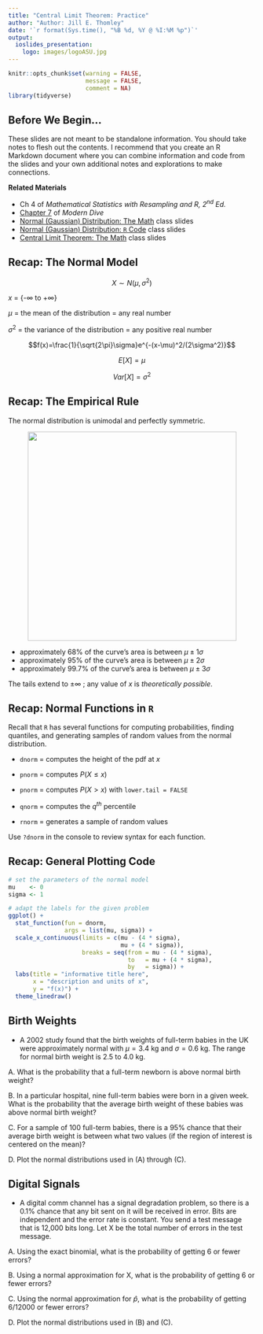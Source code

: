 ```yaml
---
title: "Central Limit Theorem: Practice"
author: "Author: Jill E. Thomley"
date: '`r format(Sys.time(), "%B %d, %Y @ %I:%M %p")`'
output: 
  ioslides_presentation:
    logo: images/logoASU.jpg
---
```


```r
knitr::opts_chunk$set(warning = FALSE, 
                      message = FALSE, 
                      comment = NA)
library(tidyverse)
```


## Before We Begin...

These slides are not meant to be standalone information. You should take notes to flesh out the contents. I recommend that you create an R Markdown document where you can combine information and code from the slides and your own additional notes and explorations to make connections.

**Related Materials**

* Ch 4 of *Mathematical Statistics with Resampling and R, 2^nd^ Ed.*
* [Chapter 7](https://moderndive.com/7-sampling.html) of *Modern Dive*
* [Normal (Gaussian) Distribution: The Math ](https://stat-jet-asu.github.io/StatisticalDataAnalysis1/Slides/NormalDistributionTheory.html) class slides
* [Normal (Gaussian) Distribution: `R` Code ](https://stat-jet-asu.github.io/StatisticalDataAnalysis1/Slides/NormalDistributionRCode.html) class slides
* [Central Limit Theorem: The Math ](https://stat-jet-asu.github.io/StatisticalDataAnalysis1/Slides/CLTPractice.html) class slides


## Recap: The Normal Model

$$X \sim N(\mu,\sigma^2)$$

$x$ = {-$\infty$ to +$\infty$} 

$\mu$ = the mean of the distribution = any real number

$\sigma^2$ = the variance of the distribution = any positive real number

$$f(x)=\frac{1}{\sqrt{2\pi}\sigma}e^{-(x-\mu)^2/(2\sigma^2)}$$

$$E[X] = \mu$$

$$Var[X] = \sigma^2$$


## Recap: The Empirical Rule

The normal distribution is unimodal and perfectly symmetric.

<p style="text-align: center;"><img src="https://stat-jet-asu.github.io/Moodlepics/normaldist.jpg" width = 425></p>

* approximately 68% of the curve's area is between $\mu \pm 1\sigma$ 
* approximately 95% of the curve's area is between $\mu \pm 2\sigma$ 
* approximately 99.7% of the curve's area is between $\mu \pm 3\sigma$ 

The tails extend to $\pm \infty$ ; any value of $x$ is *theoretically possible*.


## Recap: Normal Functions in `R`

Recall that `R` has several functions for computing probabilities, finding quantiles, and generating samples of random values from the normal distribution.

* `dnorm` = computes the height of the pdf at $x$

* `pnorm` = computes $P(X \leq x)$

* `pnorm` = computes $P(X > x)$ with `lower.tail = FALSE`

* `qnorm` = computes the $q^{th}$ percentile

* `rnorm` = generates a sample of random values

Use `?dnorm` in the console to review syntax for each function.


## Recap: General Plotting Code

```r
# set the parameters of the normal model
mu    <- 0
sigma <- 1

# adapt the labels for the given problem
ggplot() + 
  stat_function(fun = dnorm, 
                args = list(mu, sigma)) +
  scale_x_continuous(limits = c(mu - (4 * sigma), 
                                mu + (4 * sigma)),
                     breaks = seq(from = mu - (4 * sigma), 
                                  to   = mu + (4 * sigma), 
                                  by   = sigma)) +
  labs(title = "informative title here", 
       x = "description and units of x", 
       y = "f(x)") + 
  theme_linedraw()
```


## Birth Weights

* A 2002 study found that the birth weights of full-term babies in the UK were approximately normal with $\mu = 3.4$ kg and $\sigma = 0.6$ kg. The range for normal birth weight is 2.5 to 4.0 kg. 

A. What is the probability that a full-term newborn is above normal birth weight?

B. In a particular hospital, nine full-term babies were born in a given week. What is the probability that the average birth weight of these babies was above normal birth weight?

C. For a sample of 100 full-term babies, there is a 95% chance that their average birth weight is between what two values (if the region of interest is centered on the mean)?

D. Plot the normal distributions used in (A) through (C).


## Digital Signals

* A digital comm channel has a signal degradation problem, so there is a 0.1% chance that any bit sent on it will be received in error. Bits are independent and the error rate is constant. You send a test message that is 12,000 bits long. Let X be the total number of errors in the test message.

A. Using the exact binomial, what is the probability of getting 6 or fewer errors?

B. Using a normal approximation for X, what is the probability of getting 6 or fewer errors?

C. Using the normal approximation for $\hat{p}$, what is the probability of getting 6/12000 or fewer errors?

D. Plot the normal distributions used in (B) and (C).